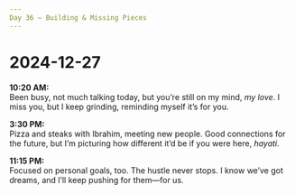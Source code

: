 ```yaml
---
Day 36 – Building & Missing Pieces
---
```


# 2024-12-27

**10:20 AM:**  
Been busy, not much talking today, but you’re still on my mind, *my love*. I miss you, but I keep grinding, reminding myself it’s for you.

**3:30 PM:**  
Pizza and steaks with Ibrahim, meeting new people. Good connections for the future, but I’m picturing how different it’d be if you were here, *hayati*.

**11:15 PM:**  
Focused on personal goals, too. The hustle never stops. I know we’ve got dreams, and I’ll keep pushing for them—for us.
